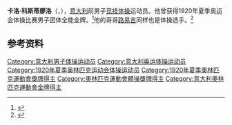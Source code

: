 {{NoteTA|G1=Sports}}
'''卡洛·科斯蒂廖洛'''（{{lang-it|Carlo Costigliolo}}，{{bd|1893年|8月10日|1968年|12月16日}}），[[意大利|意大利]]前男子[[竞技体操|竞技体操]]运动员。他曾获得1920年夏季奥运会体操比赛男子团体全能金牌。<ref>{{Cite web|title=Carlo COSTIGLIOLO|url=https://www.olympic.org/carlo-costigliolo|accessdate=2021-03-21|work=International Olympic Committee|archive-date=2017-11-15|archive-url=https://web.archive.org/web/20171115015250/https://www.olympic.org/Carlo-Costigliolo|dead-url=no}}</ref>他的哥哥[[路易吉·科斯蒂廖洛|路易吉]]同样也是体操选手。<ref>{{cite web|url=https://www.sports-reference.com/olympics/athletes/co/carlo-costigliolo-1.html|title=Carlo Costigliolo|work=Sport Reference|accessdate=2021-03-22|archiveurl=https://web.archive.org/web/20200418014614/https://www.sports-reference.com/olympics/athletes/co/carlo-costigliolo-1.html|archivedate=2020-04-18|dead-url=yes}}</ref>

== 参考资料 ==
{{reflist}}

{{奥林匹克运动会体操比赛男子团体全能冠军|1920}}

{{Authority control}}
{{DEFAULTSORT:Costigliolo, Carlo}}
[[Category:意大利男子体操运动员|Category:意大利男子体操运动员]]
[[Category:意大利奥运体操运动员|Category:意大利奥运体操运动员]]
[[Category:1920年夏季奥林匹克运动会体操运动员|Category:1920年夏季奥林匹克运动会体操运动员]]
[[Category:1920年夏季奧林匹克運動會獎牌得主|Category:1920年夏季奧林匹克運動會獎牌得主]]
[[Category:奧林匹克運動會體操獎牌得主|Category:奧林匹克運動會體操獎牌得主]]
[[Category:意大利奧林匹克運動會金牌得主|Category:意大利奧林匹克運動會金牌得主]]